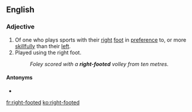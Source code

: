 ==English==

===Adjective===
{{en-adj|head=[[right]]-[[footed]]}}

# Of one who plays sports with their [[right]] [[foot]] in [[preference]] to, or more [[skillfully]] than their [[left]].
# Played using the right foot.
#: ''Foley scored with a '''right-footed''' volley from ten metres.''

====Antonyms====
* {{l|en|left-footed}}

[[fr:right-footed]]
[[ko:right-footed]]